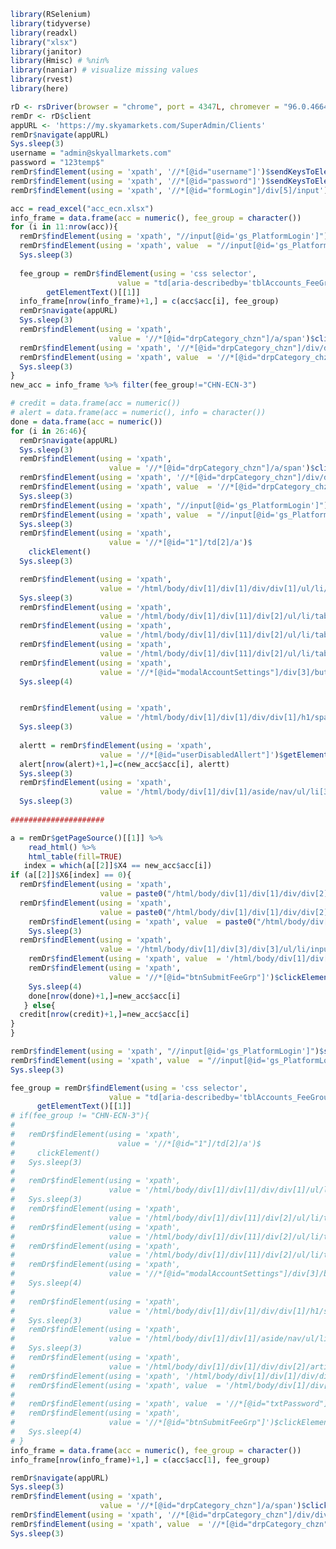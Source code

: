 ```{r library, warning=FALSE, message=FALSE}
library(RSelenium)
library(tidyverse)
library(readxl)
library("xlsx")
library(janitor)
library(Hmisc) # %nin%
library(naniar) # visualize missing values
library(rvest)
library(here)
```

```{r login}
rD <- rsDriver(browser = "chrome", port = 4347L, chromever = "96.0.4664.45")
remDr <- rD$client
appURL <- 'https://my.skyamarkets.com/SuperAdmin/Clients'
remDr$navigate(appURL)
Sys.sleep(3)
username = "admin@skyallmarkets.com"
password = "123temp$"
remDr$findElement(using = 'xpath', '//*[@id="username"]')$sendKeysToElement(list(username))
remDr$findElement(using = 'xpath', '//*[@id="password"]')$sendKeysToElement(list(password))
remDr$findElement(using = 'xpath', '//*[@id="formLogin"]/div[5]/input')$clickElement()
```

```{r}
acc = read_excel("acc_ecn.xlsx")
info_frame = data.frame(acc = numeric(), fee_group = character())
for (i in 11:nrow(acc)){
  remDr$findElement(using = 'xpath', "//input[@id='gs_PlatformLogin']")$sendKeysToElement(list(factor(acc$acc[i])))
  remDr$findElement(using = 'xpath', value  = "//input[@id='gs_PlatformLogin']")$sendKeysToElement(list(key = "enter"))
  Sys.sleep(3)
  
  fee_group = remDr$findElement(using = 'css selector',
                        value = "td[aria-describedby='tblAccounts_FeeGroup']")$
        getElementText()[[1]]
  info_frame[nrow(info_frame)+1,] = c(acc$acc[i], fee_group)
  remDr$navigate(appURL)
  Sys.sleep(3)
  remDr$findElement(using = 'xpath',
                      value = '//*[@id="drpCategory_chzn"]/a/span')$clickElement() 
  remDr$findElement(using = 'xpath', '//*[@id="drpCategory_chzn"]/div/div/input')$sendKeysToElement(list("acc"))
  remDr$findElement(using = 'xpath', value  = '//*[@id="drpCategory_chzn"]/div/div/input')$sendKeysToElement(list(key = "enter"))
  Sys.sleep(3)  
}
new_acc = info_frame %>% filter(fee_group!="CHN-ECN-3")
```

```{r}
# credit = data.frame(acc = numeric())
# alert = data.frame(acc = numeric(), info = character())
done = data.frame(acc = numeric())
for (i in 26:46){
  remDr$navigate(appURL)
  Sys.sleep(3)
  remDr$findElement(using = 'xpath',
                      value = '//*[@id="drpCategory_chzn"]/a/span')$clickElement() 
  remDr$findElement(using = 'xpath', '//*[@id="drpCategory_chzn"]/div/div/input')$sendKeysToElement(list("acc"))
  remDr$findElement(using = 'xpath', value  = '//*[@id="drpCategory_chzn"]/div/div/input')$sendKeysToElement(list(key = "enter"))
  Sys.sleep(3)
  remDr$findElement(using = 'xpath', "//input[@id='gs_PlatformLogin']")$sendKeysToElement(list(factor(new_acc$acc[i])))
  remDr$findElement(using = 'xpath', value  = "//input[@id='gs_PlatformLogin']")$sendKeysToElement(list(key = "enter"))
  Sys.sleep(3)  
  remDr$findElement(using = 'xpath',
                      value = '//*[@id="1"]/td[2]/a')$
    clickElement()
  Sys.sleep(3)

  remDr$findElement(using = 'xpath',
                    value = '/html/body/div[1]/div[1]/div/div[1]/ul/li/div/button')$clickElement()
  Sys.sleep(3)
  remDr$findElement(using = 'xpath',
                    value = '/html/body/div[1]/div[11]/div[2]/ul/li/table/tbody/tr[1]/td[2]/input')$clickElement()
  remDr$findElement(using = 'xpath',
                    value = '/html/body/div[1]/div[11]/div[2]/ul/li/table/tbody/tr[2]/td[3]/input')$clickElement()
  remDr$findElement(using = 'xpath',
                    value = '/html/body/div[1]/div[11]/div[2]/ul/li/table/tbody/tr[3]/td[2]/input')$clickElement()
  remDr$findElement(using = 'xpath',
                    value = '//*[@id="modalAccountSettings"]/div[3]/button[2]')$clickElement()
  Sys.sleep(4)


  remDr$findElement(using = 'xpath',
                    value = '/html/body/div[1]/div[1]/div/div[1]/h1/span/a[2]')$clickElement()
  Sys.sleep(3)
  
  alertt = remDr$findElement(using = 'xpath',
                    value = '//*[@id="userDisabledAllert"]')$getElementText()[[1]]
  alert[nrow(alert)+1,]=c(new_acc$acc[i], alertt)
  Sys.sleep(3)
  remDr$findElement(using = 'xpath',
                    value = '/html/body/div[1]/div[1]/aside/nav/ul/li[3]/a/strong')$clickElement()
  Sys.sleep(3)
  
#####################

a = remDr$getPageSource()[[1]] %>%
    read_html() %>%
    html_table(fill=TRUE)
   index = which(a[[2]]$X4 == new_acc$acc[i])
if (a[[2]]$X6[index] == 0){
  remDr$findElement(using = 'xpath',
                    value = paste0("/html/body/div[1]/div[1]/div/div[2]/article/div[2]/div[3]/div[3]/div/table/tbody/tr[",index,"]/td[11]/div/a"))$clickElement()
  remDr$findElement(using = 'xpath', 
                    value = paste0("/html/body/div[1]/div[1]/div/div[2]/article/div[2]/div[3]/div[3]/div/table/tbody/tr[",index,"]/td[11]/div/div/div/input"))$sendKeysToElement(list("chn-ecn-3"))
    remDr$findElement(using = 'xpath', value  = paste0("/html/body/div[1]/div[1]/div/div[2]/article/div[2]/div[3]/div[3]/div/table/tbody/tr[",index,"]/td[11]/div/div/div/input"))$sendKeysToElement(list(key = "enter"))
    Sys.sleep(3)
  remDr$findElement(using = 'xpath',
                    value = '/html/body/div[1]/div[3]/div[3]/ul/li/input')$clickElement()    
    remDr$findElement(using = 'xpath', value  = '/html/body/div[1]/div[3]/div[3]/ul/li/input')$sendKeysToElement(list("123temp$"))
    remDr$findElement(using = 'xpath',
                      value = '//*[@id="btnSubmitFeeGrp"]')$clickElement()
    Sys.sleep(4)
    done[nrow(done)+1,]=new_acc$acc[i]
   } else{
  credit[nrow(credit)+1,]=new_acc$acc[i]
}
}

```



```{r}

remDr$findElement(using = 'xpath', "//input[@id='gs_PlatformLogin']")$sendKeysToElement(list(factor(acc$acc[1])))
remDr$findElement(using = 'xpath', value  = "//input[@id='gs_PlatformLogin']")$sendKeysToElement(list(key = "enter"))
Sys.sleep(3)

fee_group = remDr$findElement(using = 'css selector',
                      value = "td[aria-describedby='tblAccounts_FeeGroup']")$
      getElementText()[[1]]
# if(fee_group != "CHN-ECN-3"){
#   
#   remDr$findElement(using = 'xpath',
#                       value = '//*[@id="1"]/td[2]/a')$
#     clickElement()
#   Sys.sleep(3)
#   
#   remDr$findElement(using = 'xpath',
#                     value = '/html/body/div[1]/div[1]/div/div[1]/ul/li/div/button')$clickElement()  
#   Sys.sleep(3)
#   remDr$findElement(using = 'xpath',
#                     value = '/html/body/div[1]/div[11]/div[2]/ul/li/table/tbody/tr[1]/td[2]/input')$clickElement()
#   remDr$findElement(using = 'xpath',
#                     value = '/html/body/div[1]/div[11]/div[2]/ul/li/table/tbody/tr[2]/td[3]/input')$clickElement()
#   remDr$findElement(using = 'xpath',
#                     value = '/html/body/div[1]/div[11]/div[2]/ul/li/table/tbody/tr[3]/td[2]/input')$clickElement() 
#   remDr$findElement(using = 'xpath',
#                     value = '//*[@id="modalAccountSettings"]/div[3]/button[2]')$clickElement()   
#   Sys.sleep(4)
#   
#   remDr$findElement(using = 'xpath',
#                     value = '/html/body/div[1]/div[1]/div/div[1]/h1/span/a[2]')$clickElement()  
#   Sys.sleep(3)
#   remDr$findElement(using = 'xpath',
#                     value = '/html/body/div[1]/div[1]/aside/nav/ul/li[3]/a/strong')$clickElement()  
#   Sys.sleep(3)
#   remDr$findElement(using = 'xpath',
#                     value = '/html/body/div[1]/div[1]/div/div[2]/article/div[2]/div[3]/div[3]/div/table/tbody/tr[2]/td[11]/div/a')$clickElement()   
#   remDr$findElement(using = 'xpath', '/html/body/div[1]/div[1]/div/div[2]/article/div[2]/div[3]/div[3]/div/table/tbody/tr[2]/td[11]/div/div/div/input')$sendKeysToElement(list("ch"))
#   remDr$findElement(using = 'xpath', value  = '/html/body/div[1]/div[1]/div/div[2]/article/div[2]/div[3]/div[3]/div/table/tbody/tr[2]/td[11]/div/div/div/input')$sendKeysToElement(list(key = "enter"))
#   
#   remDr$findElement(using = 'xpath', value  = '//*[@id="txtPassword"]')$sendKeysToElement(list("123temp$"))
#   remDr$findElement(using = 'xpath',
#                     value = '//*[@id="btnSubmitFeeGrp"]')$clickElement()
#   Sys.sleep(4)
# }
info_frame = data.frame(acc = numeric(), fee_group = character())
info_frame[nrow(info_frame)+1,] = c(acc$acc[1], fee_group)

remDr$navigate(appURL)
Sys.sleep(3)
remDr$findElement(using = 'xpath',
                    value = '//*[@id="drpCategory_chzn"]/a/span')$clickElement() 
remDr$findElement(using = 'xpath', '//*[@id="drpCategory_chzn"]/div/div/input')$sendKeysToElement(list("acc"))
remDr$findElement(using = 'xpath', value  = '//*[@id="drpCategory_chzn"]/div/div/input')$sendKeysToElement(list(key = "enter"))
Sys.sleep(3)
```

